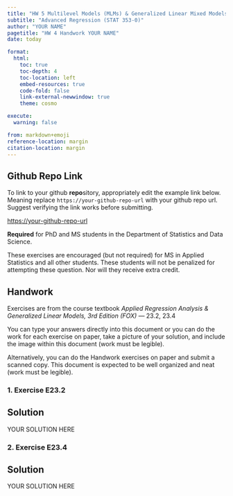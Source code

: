 ```yaml
---
title: "HW 5 Multilevel Models (MLMs) & Generalized Linear Mixed Models (GLMMs): Handwork Exercises"
subtitle: "Advanced Regression (STAT 353-0)"
author: "YOUR NAME"
pagetitle: "HW 4 Handwork YOUR NAME"
date: today

format:
  html:
    toc: true
    toc-depth: 4
    toc-location: left
    embed-resources: true
    code-fold: false
    link-external-newwindow: true
    theme: cosmo

execute:
  warning: false

from: markdown+emoji
reference-location: margin
citation-location: margin
---
```


::: {.callout-tip icon=false}

## Github Repo Link

To link to your github **repo**sitory, appropriately edit the example link below. Meaning replace `https://your-github-repo-url` with your github repo url. Suggest verifying the link works before submitting.

[https://your-github-repo-url](https://your-github-repo-url)

:::

::: {.callout-important}

**Required** for PhD and MS students in the Department of Statistics and Data Science. 

These exercises are encouraged (but not required) for MS in Applied Statistics and all other students. These students will not be penalized for attempting these question. Nor will they receive extra credit. 

:::

## Handwork

Exercises are from the course textbook *Applied Regression Analysis & Generalized Linear Models, 3rd Edition (FOX)* ---  23.2, 23.4

You can type your answers directly into this document or you can do the work for each exercise on paper, take a picture of your solution, and include the image within this document (work must be legible). 

Alternatively, you can do the Handwork exercises on paper and submit a scanned copy. This document is expected to be well organized and neat (work must be legible).

### 1. Exercise E23.2

::: {.callout-tip icon="false"}
## Solution

YOUR SOLUTION HERE

:::


### 2. Exercise E23.4

::: {.callout-tip icon="false"}
## Solution

YOUR SOLUTION HERE

:::
